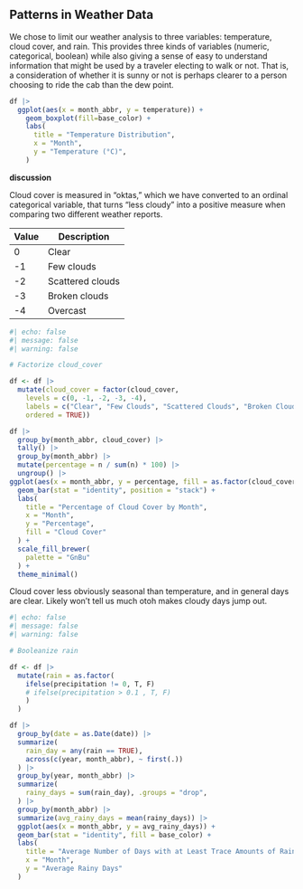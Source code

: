 ## Patterns in Weather Data

We chose to limit our weather analysis to three variables: 
temperature, cloud cover, and rain. 
This provides three kinds of variables (numeric, categorical, boolean) 
while also giving a sense of easy to understand information that might be used
by a traveler electing to walk or not. 
That is, a consideration of whether it is sunny or not is perhaps 
clearer to a person choosing to ride the cab than the dew point.

```r
df |> 
  ggplot(aes(x = month_abbr, y = temperature)) +
    geom_boxplot(fill=base_color) +
    labs(
      title = "Temperature Distribution",
      x = "Month",
      y = "Temperature (°C)",
    ) 
```
 
 **discussion**
 
 Cloud cover is measured in “oktas,” which we have converted to an ordinal categorical variable, that turns “less cloudy” into a positive measure when comparing two different weather reports.
 
 Value | Description
 ---|---
 0 | Clear
 -1 | Few clouds
 -2 | Scattered clouds
 -3 | Broken clouds
 -4 | Overcast
 
```r
#| echo: false
#| message: false
#| warning: false

# Factorize cloud_cover

df <- df |>
  mutate(cloud_cover = factor(cloud_cover, 
    levels = c(0, -1, -2, -3, -4),
    labels = c("Clear", "Few Clouds", "Scattered Clouds", "Broken Clouds", "Overcast"),
    ordered = TRUE))
```
 
 
```r
df |>
  group_by(month_abbr, cloud_cover) |>
  tally() |>
  group_by(month_abbr) |>
  mutate(percentage = n / sum(n) * 100) |>
  ungroup() |>
ggplot(aes(x = month_abbr, y = percentage, fill = as.factor(cloud_cover))) +
  geom_bar(stat = "identity", position = "stack") +
  labs(
    title = "Percentage of Cloud Cover by Month",
    x = "Month",
    y = "Percentage",
    fill = "Cloud Cover"
  ) +
  scale_fill_brewer(
    palette = "GnBu"
  ) +
  theme_minimal()
```
 

Cloud cover less obviously seasonal than temperature, and in general days are clear. Likely won't tell us much
otoh makes cloudy days jump out.

```r
#| echo: false
#| message: false
#| warning: false

# Booleanize rain 

df <- df |>
  mutate(rain = as.factor(
    ifelse(precipitation != 0, T, F)
    # ifelse(precipitation > 0.1 , T, F)
    )
  )
```

```r
df |>
  group_by(date = as.Date(date)) |>
  summarize(
    rain_day = any(rain == TRUE),
    across(c(year, month_abbr), ~ first(.))
  ) |>
  group_by(year, month_abbr) |>
  summarize(
    rainy_days = sum(rain_day), .groups = "drop",
  ) |>
  group_by(month_abbr) |>
  summarize(avg_rainy_days = mean(rainy_days)) |>
  ggplot(aes(x = month_abbr, y = avg_rainy_days)) +
  geom_bar(stat = "identity", fill = base_color) +
  labs(
    title = "Average Number of Days with at Least Trace Amounts of Rain",
    x = "Month",
    y = "Average Rainy Days"
  )
```